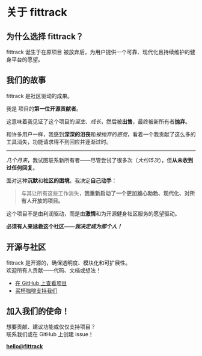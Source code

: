 
# 关于 fittrack

## 为什么选择 fittrack？

fittrack 诞生于在原项目 <WorkoutLol variant="muted" /> 被放弃后，为用户提供一个可靠、现代化且持续维护的健身平台的愿望。

## 我们的故事

fittrack 是社区驱动的成果。

我是 <WorkoutLol variant="muted" /> 项目的**第一位开源贡献者**。

这意味着我见证了这个项目的*诞生*、*成长*，然后被**出售**，最终被新所有者**抛弃**。

和许多用户一样，我感到**深深的沮丧**和*被抛弃的感觉*，看着一个我贡献了这么多的工具消失，功能请求得不到回应并逐渐过时。

---

*几个月来*，我试图联系新所有者——尽管尝试了很多次（*大约15次*），但**从未收到过任何回复**。

面对这种**沉默**和**社区的困境**，我决定**自己动手**：

> 与其让所有这些工作消失，**我重新启动了一个更加雄心勃勃、现代化、对所有人开放的项目。**

这个项目不是由利润驱动，而是由**激情**和为开源健身社区服务的愿望驱动。

**必须有人来拯救这个社区——_我决定成为那个人！_**

## 开源与社区

fittrack 是开源的，确保透明度、模块化和可扩展性。  
欢迎所有人贡献——代码、文档或想法！

- [在 GitHub 上查看项目](https://github.com/Snouzy/fittrack)
- [买杯咖啡支持我们](https://ko-fi.com/fittrack)

## 加入我们的使命！

想要贡献、建议功能或仅仅支持项目？  
联系我们或在 GitHub 上创建 issue！

**[hello@fittrack](mailto:hello@fittrack)**